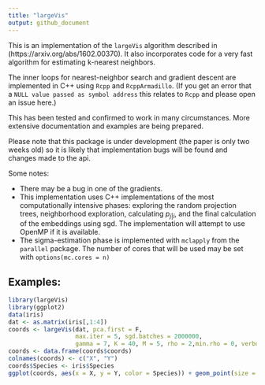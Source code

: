 ```yaml
---
title: "largeVis"
output: github_document
---
```


This is an implementation of the `largeVis` algorithm described in (https://arxiv.org/abs/1602.00370).  It also incorporates code for a very fast algorithm for estimating k-nearest neighbors.

The inner loops for nearest-neighbor search and gradient descent are implemented in C++ using `Rcpp` and `RcppArmadillo`.  (If you get an error that a `NULL value passed as symbol address` this relates to `Rcpp` and please open an issue here.)

This has been tested and confirmed to work in many circumstances.  More extensive documentation and examples are being prepared. 

Please note that this package is under development (the paper is only two weeks old) so it is likely that implementation bugs will be found and changes made to the api.

Some notes:

* There may be a bug in one of the gradients.  
* This implementation uses C++ implementations of the most computationally intensive phases: exploring the random projection trees, neighborhood exploration, calculating $p_{j|i}$, and the final calculation of the embeddings using sgd.  The implementation will attempt to use OpenMP if it is available.  
* The sigma-estimation phase is implemented with `mclapply` from the `parallel` package.  The number of cores that will be used may be set with `options(mc.cores = n)`

## Examples:

```r
library(largeVis)
library(ggplot2)
data(iris)
dat <- as.matrix(iris[,1:4])
coords <- largeVis(dat, pca.first = F, 
                   max.iter = 5, sgd.batches = 2000000, 
                   gamma = 7, K = 40, M = 5, rho = 2,min.rho = 0, verbose = FALSE)
coords <- data.frame(coords$coords)
colnames(coords) <- c("X", "Y")
coords$Species <- iris$Species
ggplot(coords, aes(x = X, y = Y, color = Species)) + geom_point(size = 0.5)
```

